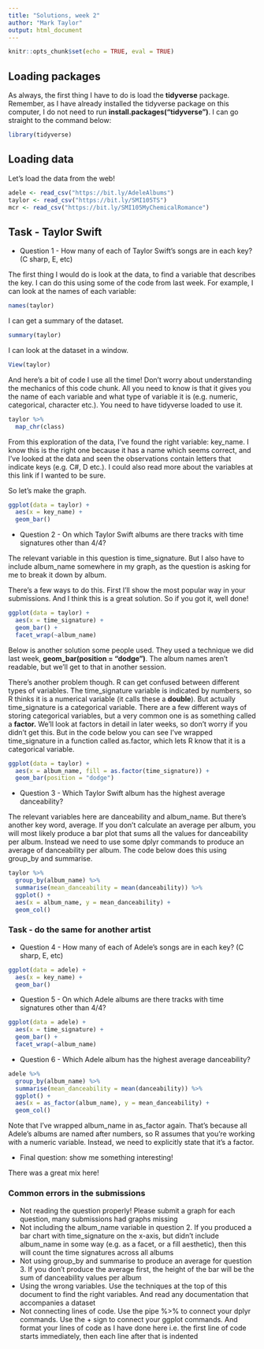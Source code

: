 ```yaml
---
title: "Solutions, week 2"
author: "Mark Taylor"
output: html_document
---
```


```r
knitr::opts_chunk$set(echo = TRUE, eval = TRUE)
```

## Loading packages


As always, the first thing I have to do is load the **tidyverse** package. Remember, as I have already installed the tidyverse package on this computer, I do not need to run **install.packages("tidyverse")**. I can go straight to the command below:

```r
library(tidyverse)
```

## Loading data

Let's load the data from the web!

```r
adele <- read_csv("https://bit.ly/AdeleAlbums")
taylor <- read_csv("https://bit.ly/SMI105TS")
mcr <- read_csv("https://bit.ly/SMI105MyChemicalRomance")
```

## Task - Taylor Swift

- Question 1 - How many of each of Taylor Swift’s songs are in each key? (C sharp, E, etc)

The first thing I would do is look at the data, to find a variable that describes the key. I can do this using some of the code from last week. For example, I can look at the names of each variable:

```r
names(taylor)
```

I can get a summary of the dataset.

```r
summary(taylor)
```

I can look at the dataset in a window.

```r
View(taylor)
```

And here’s a bit of code I use all the time! Don’t worry about understanding the mechanics of this code chunk. All you need to know is that it gives you the name of each variable and what type of variable it is (e.g. numeric, categorical, character etc.). You need to have tidyverse loaded to use it.

```r
taylor %>% 
  map_chr(class)
```

From this exploration of the data, I’ve found the right variable: key_name. I know this is the right one because it has a name which seems correct, and I’ve looked at the data and seen the observations contain letters that indicate keys (e.g. C#, D etc.). I could also read more about the variables at this link if I wanted to be sure.

So let’s make the graph.
```r
ggplot(data = taylor) +
  aes(x = key_name) +
  geom_bar()
```

- Question 2 - On which Taylor Swift albums are there tracks with time signatures other than 4/4?

The relevant variable in this question is time_signature. But I also have to include album_name somewhere in my graph, as the question is asking for me to break it down by album.

There’s a few ways to do this. First I’ll show the most popular way in your submissions. And I think this is a great solution. So if you got it, well done!

```r
ggplot(data = taylor) +
  aes(x = time_signature) +
  geom_bar() +
  facet_wrap(~album_name)
```


Below is another solution some people used. They used a technique we did last week, **geom_bar(position = "dodge")**. The album names aren’t readable, but we’ll get to that in another session.

There’s another problem though. R can get confused between different types of variables. The time_signature variable is indicated by numbers, so R thinks it is a numerical variable (it calls these a **double**). But actually time_signature is a categorical variable. There are a few different ways of storing categorical variables, but a very common one is as something called a **factor.** We’ll look at factors in detail in later weeks, so don’t worry if you didn’t get this. But in the code below you can see I’ve wrapped time_signature in a function called as.factor, which lets R know that it is a categorical variable.

```r
ggplot(data = taylor) +
  aes(x = album_name, fill = as.factor(time_signature)) +
  geom_bar(position = "dodge")
```

- Question 3 - Which Taylor Swift album has the highest average danceability?

The relevant variables here are danceability and album_name. But there’s another key word, average. If you don’t calculate an average per album, you will most likely produce a bar plot that sums all the values for danceability per album. Instead we need to use some dplyr commands to produce an average of danceability per album. The code below does this using group_by and summarise.

```r
taylor %>% 
  group_by(album_name) %>% 
  summarise(mean_danceability = mean(danceability)) %>% 
  ggplot() +
  aes(x = album_name, y = mean_danceability) +
  geom_col()
```

### Task - do the same for another artist

- Question 4 - How many of each of Adele's songs are in each key? (C sharp, E, etc)

```r
ggplot(data = adele) +
  aes(x = key_name) +
  geom_bar()
```

- Question 5 - On which Adele albums are there tracks with time signatures other than 4/4?

```r
ggplot(data = adele) +
  aes(x = time_signature) +
  geom_bar() +
  facet_wrap(~album_name)
```

- Question 6 - Which Adele album has the highest average danceability?

```r
adele %>% 
  group_by(album_name) %>% 
  summarise(mean_danceability = mean(danceability)) %>% 
  ggplot() +
  aes(x = as_factor(album_name), y = mean_danceability) +
  geom_col()
```

Note that I've wrapped album_name in as_factor again. That's because all Adele's albums are named after numbers, so R assumes that you're working with a numeric variable. Instead, we need to explicitly state that it's a factor.

- Final question: show me something interesting!

There was a great mix here!


### Common errors in the submissions
- Not reading the question properly! Please submit a graph for each question, many submissions had graphs missing
- Not including the album_name variable in question 2. If you produced a bar chart with time_signature on the x-axis, but didn’t include album_name in some way (e.g. as a facet, or a fill aesthetic), then this will count the time signatures across all albums
- Not using group_by and summarise to produce an average for question 3. If you don’t produce the average first, the height of the bar will be the sum of danceability values per album
- Using the wrong variables. Use the techniques at the top of this document to find the right variables. And read any documentation that accompanies a dataset
- Not connecting lines of code. Use the pipe %>% to connect your dplyr commands. Use the + sign to connect your ggplot commands. And format your lines of code as I have done here i.e. the first line of code starts immediately, then each line after that is indented